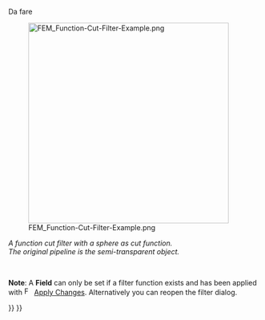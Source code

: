 <languages/>

{{Docnav/it
|[[FEM_PostFilterClipScalar/it|Scalar clip filter]]
|[[FEM_PostFilterClipRegion/it|Region clip filter]]
|[[FEM_Workbench/it|FEM]]
|IconL=FEM_PostFilterClipScalar.svg
|IconR=FEM_PostFilterClipRegion.svg
|IconC=Workbench_FEM.svg
}}

<div class="mw-translate-fuzzy">
{{GuiCommand/it
|Name=FEM PostFilterCutFunction
|Name/it=FEM PostFilterCutFunction
|MenuLocation= Riultati → Crea cut filter
|Workbenches=[[FEM_Workbench/it|FEM]]
|Shortcut=|SeeAlso=[[FEM_tutorial/it|Tutorial FEM]]
}}
</div>

<span id="Description"></span>
{{FEM Tools navi/it}}

<div class="mw-translate-fuzzy">
Da fare
</div>

[[File:FEM_Function-Cut-Filter-Example.png|400px]]

''A function cut filter with a sphere as cut function.</br>The original pipeline is the semi-transparent object.''

<span id="Usage"></span>
{{Userdocnavi/it}}

<div class="mw-translate-fuzzy">
<br />
</div>

'''Note''': A '''Field''' can only be set if a filter function exists and has been applied with  [[Image:FEM_PostApplyChanges.svg|16px]] [[FEM_PostApplyChanges|Apply Changes]]. Alternatively you can reopen the filter dialog.


{{Docnav/it
|[[FEM_PostFilterClipScalar/it|Scalar clip filter]]
|[[FEM_PostFilterClipRegion/it|Region clip filter]]
|[[FEM_Workbench/it|FEM]]
|IconL=FEM_PostFilterClipScalar.svg
|IconR=FEM_PostFilterClipRegion.svg
|IconC=Workbench_FEM.svg
}}

{{FEM Tools navi{{#translation:}}}}
{{Userdocnavi{{#translation:}}}}